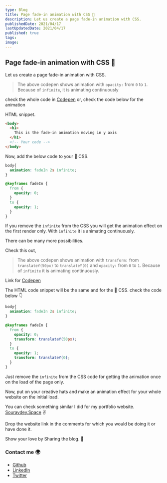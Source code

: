 ```yaml
---
type: Blog
title: Page fade-in animation with CSS 🎨
description: Let us create a page fade-in animation with CSS.
publishedDate: 2021/04/17
lastUpdatedDate: 2021/04/17
published: true
tags:
image:
---
```


## Page fade-in animation with CSS 🎨

Let us create a page fade-in animation with CSS.

<CodePenEmbed slugHash="KKaByRY" />

> The above codepen shows animation with `opacity:` from `0` to `1`. Because of `infinite`, it is animating continuously

check the whole code in [Codepen](https://codepen.io/souravdey777/pen/KKaByRY) or,
check the code below for the animation

HTML snippet.

```HTML
<body>
  <h1>
    This is the fade-in animation moving in y axis
  </h1>
  <!-- Your code -->
</body>
```

Now, add the below code to your 🎨 CSS.

```CSS
body{
  animation: fadeIn 2s infinite;
}

@keyframes fadeIn {
  from {
    opacity: 0;
  }
  to {
    opacity: 1;
  }
}
```

If you remove the `infinite` from the CSS you will get the animation effect on the first render only. With `infinite` it is animating continuously.

There can be many more possibilities.

Check this out,

<CodePenEmbed slugHash="PoWBEGV" />

> The above codepen shows animation with `transform:` from `translateY(50px)` to `translateY(0)` and `opacity:` from `0` to `1`. Because of `infinite` it is animating continuously.

Link for [Codepen](https://codepen.io/souravdey777/pen/PoWBEGV)

The HTML code snippet will be the same and for the 🎨 CSS. check the code below 👇

```CSS
body{
  animation: fadeIn 2s infinite;
}

@keyframes fadeIn {
  from {
    opacity: 0;
    transform: translateY(50px);
  }
  to {
    opacity: 1;
    transform: translateY(0);
  }
}
```

Just remove the `infinite` from the CSS code for getting the animation once on the load of the page only.

Now, put on your creative hats and make an animation effect for your whole website on the initial load.

You can check something similar I did for my portfolio website.
[Souravdey.Space](https://souravdey.space) ✌

Drop the website link in the comments for which you would be doing it or have done it.

Show your love by Sharing the blog. 🤗

### Contact me 🌍

- [Github](https://github.com/Souravdey777/)
- [LinkedIn](https://www.linkedin.com/in/souravdey777)
- [Twitter](https://twitter.com/Souravdey777)

